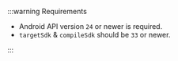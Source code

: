 :::warning Requirements

- Android API version `24` or newer is required.
- `targetSdk` & `compileSdk` should be `33` or newer.

:::
